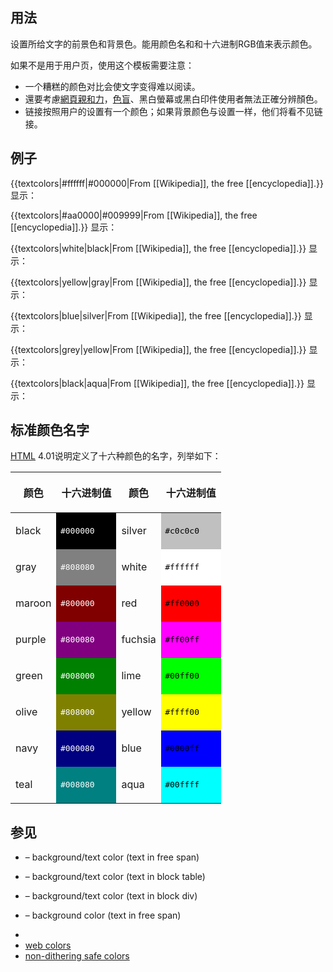 <includeonly><!-- 在這裡加入模板的保護標識 --></includeonly><noinclude>{{template doc page viewed directly}}</noinclude>
<!-- 在本行下編輯模板說明 -->

== 用法 ==

设置所给文字的前景色和背景色。能用颜色名和和十六进制RGB值来表示颜色。

如果不是用于用户页，使用这个模板需要注意：
*一个糟糕的颜色对比会使文字变得难以阅读。
*還要考慮[[網頁親和力]]，[[色盲]]、黑白螢幕或黑白印件使用者無法正確分辨顏色。
*链接按照用户的设置有一个颜色；如果背景颜色与设置一样，他们将看不见链接。

== 例子==

<nowiki>{{textcolors|#ffffff|#000000|From [[Wikipedia]], the free [[encyclopedia]].}}</nowiki> 显示： {{textcolors|#ffffff|#000000|From [[Wikipedia]], the free [[encyclopedia]].}} 

<nowiki>{{textcolors|#aa0000|#009999|From [[Wikipedia]], the free [[encyclopedia]].}}</nowiki> 显示： {{textcolors|#aa0000|#009999|From [[Wikipedia]], the free [[encyclopedia]].}} 

<nowiki>{{textcolors|white|black|From [[Wikipedia]], the free [[encyclopedia]].}}</nowiki> 显示： {{textcolors|white|black|From [[Wikipedia]], the free [[encyclopedia]].}} 

<nowiki>{{textcolors|yellow|gray|From [[Wikipedia]], the free [[encyclopedia]].}}</nowiki> 显示： {{textcolors|yellow|gray|From [[Wikipedia]], the free [[encyclopedia]].}} 

<nowiki>{{textcolors|blue|silver|From [[Wikipedia]], the free [[encyclopedia]].}}</nowiki> 显示： {{textcolors|blue|silver|From [[Wikipedia]], the free [[encyclopedia]].}} 

<nowiki>{{textcolors|grey|yellow|From [[Wikipedia]], the free [[encyclopedia]].}}</nowiki> 显示： {{textcolors|grey|yellow|From [[Wikipedia]], the free [[encyclopedia]].}} 

<nowiki>{{textcolors|black|aqua|From [[Wikipedia]], the free [[encyclopedia]].}}</nowiki> 显示： {{textcolors|black|aqua|From [[Wikipedia]], the free [[encyclopedia]].}}

== 标准颜色名字 ==

[[HTML]] 4.01说明定义了十六种颜色的名字，列举如下：
<!-- 代码文字，请不要翻译为中文 -->
{| border="0"
!颜色
!十六进制值
!颜色
!十六进制值
|-
|black
|style="background:#000000; color:#ffffff; font-family:monospace;"|#000000
|silver
|style="background:#c0c0c0; color:#000000; font-family:monospace;"|#c0c0c0
|-
|gray
|style="background:#808080; color:#ffffff; font-family:monospace;"|#808080
|white
|style="background:#ffffff; color:#000000; font-family:monospace;"|#ffffff
|-
|maroon
|style="background:#800000; color:#ffffff; font-family:monospace;"|#800000
|red
|style="background:#ff0000; color:#000000; font-family:monospace;"|#ff0000
|-
|purple
|style="background:#800080; color:#ffffff; font-family:monospace;"|#800080
|fuchsia
|style="background:#ff00ff; color:#000000; font-family:monospace;"|#ff00ff
|-
|green
|style="background:#008000; color:#ffffff; font-family:monospace;"|#008000
|lime
|style="background:#00ff00; color:#000000; font-family:monospace;"|#00ff00
|-
|olive
|style="background:#808000; color:#ffffff; font-family:monospace;"|#808000
|yellow
|style="background:#ffff00; color:#000000; font-family:monospace;"|#ffff00
|-
|navy
|style="background:#000080; color:#ffffff; font-family:monospace;"|#000080
|blue
|style="background:#0000ff; color:#000000; font-family:monospace;"|#0000ff
|-
|teal
|style="background:#008080; color:#ffffff; font-family:monospace;"|#008080
|aqua
|style="background:#00ffff; color:#000000; font-family:monospace;"|#00ffff
|}

== 参见 ==

<includeonly>{{Interwikitmp-grp|commons=TextColors}}</includeonly>
* {{tl|Colors}} – background/text color (text in free span)
* {{tl|TextColors}} – background/text color (text in block table)
* {{tl|NestTextColors}} – background/text color (text in block div)
* {{tl|bkg}} – background color (text in free span)
* {{tl|Fontcolor}}
*[[web colors]]
*[http://lynda.com/hex.asp# non-dithering safe colors]

<includeonly><!--
++++ PLEASE ADD CATEGORIES AND INTERWIKIS BELOW THIS LINE, INSIDE INCLUDEONLY TAGS, THANK YOU. -->

<!-- categories -->
[[Category:Text color templates|{{PAGENAME}}]]
[[Category:輸入支援模板|{{PAGENAME}}]]
[[Category:格式模板|{{PAGENAME}}]]<!--- Keep for compatibility with en.wp ---->

<!-- interwiki -->

</includeonly>